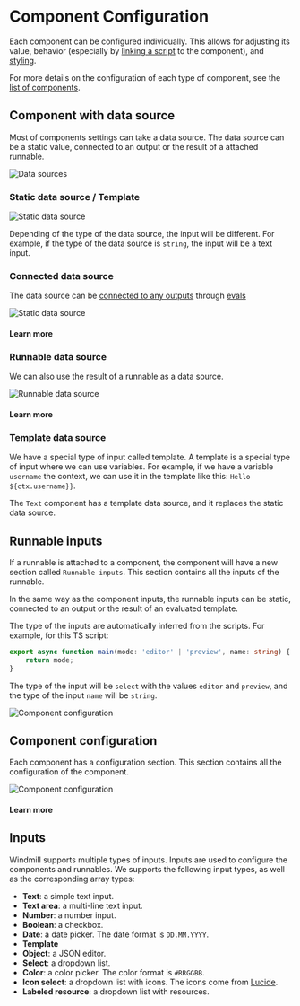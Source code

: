 
# Component Configuration

Each component can be configured individually. This allows for adjusting its value, behavior (especially by [linking a script](../2_connecting_components/index.mdx) to the component), and [styling](../4_app_configuration_settings/4_app_styling.mdx).

For more details on the configuration of each type of component, see the [list of components](./1_app_component_library.mdx).

<div class="grid grid-cols-2 gap-2 my-4">
	<DocCard
		title="Component Library"
		description="Find out the type of the data source of a component in the component library."
		href="/docs/apps/app_configuration_settings/app_component_library"
		color="orange"
	/>
</div>

## Component with data source

Most of components settings can take a data source. The data source can be a static value, connected to an output or the result of a attached runnable.

![Data sources](../../assets/apps/inputs/data_sources.png 'Data sources')

### Static data source / Template

![Static data source](../../assets/apps/inputs/static-data-source.png.webp)

Depending of the type of the data source, the input will be different. For example, if the type of the data source is `string`, the input will be a text input.

### Connected data source

The data source can be [connected to any outputs](../2_connecting_components/index.mdx) through [evals](../3_app-runnable-panel.mdx#evals)

![Static data source](../../assets/apps/0_app_editor/connect_component.png.webp)

#### Learn more

<div class="grid grid-cols-2 gap-6 mb-4">
	<DocCard
		color="orange"
		title="Connecting Components"
		description="The strength of Windmill's app editor is the ability to connect everything together."
		href="/docs/apps/connecting_components"
	/>
</div>

### Runnable data source

We can also use the result of a runnable as a data source.

![Runnable data source](../../assets/apps/inputs/defined-runnable-data-source.png.webp)

#### Learn more

<div class="grid grid-cols-2 gap-2 my-4">
	<DocCard
		title="Connecting Components"
		description="Learn how to configure the triggers of the runnable."
		href="/docs/apps/app-runnable-panel#runnable-configuration"
		color="orange"
	/>
</div>

### Template data source

We have a special type of input called template. A template is a special type of input where we can use variables. For example, if we have a variable `username` the context, we can use it in the template like this: `Hello ${ctx.username}}`.

The `Text` component has a template data source, and it replaces the static data source.

## Runnable inputs

If a runnable is attached to a component, the component will have a new section called `Runnable inputs`. This section contains all the inputs of the runnable.

In the same way as the component inputs, the runnable inputs can be static, connected to an output or the result of an evaluated template.

The type of the inputs are automatically inferred from the scripts. For example, for this TS script:

```ts
export async function main(mode: 'editor' | 'preview', name: string) {
	return mode;
}
```

The type of the input will be `select` with the values `editor` and `preview`, and the type of the input `name` will be `string`.

![Component configuration](../../assets/apps/inputs/runnable_inputs.png.webp)

## Component configuration

Each component has a configuration section. This section contains all the configuration of the component.

![Component configuration](../../assets/apps/inputs/component-configuration.png.webp)

#### Learn more

<div class="grid grid-cols-2 gap-2 my-4">
	<DocCard
		title="Component Library"
		description="Find out the configuration of each component in the component library."
		href="/docs/apps/app_configuration_settings/app_component_library"
		color="orange"
	/>
</div>

## Inputs

Windmill supports multiple types of inputs. Inputs are used to configure the components and runnables.
We supports the following input types, as well as the corresponding array types:

- **Text**: a simple text input.
- **Text area**: a multi-line text input.
- **Number**: a number input.
- **Boolean**: a checkbox.
- **Date**: a date picker. The date format is `DD.MM.YYYY`.
- **Template**
- **Object**: a JSON editor.
- **Select**: a dropdown list.
- **Color**: a color picker. The color format is `#RRGGBB`.
- **Icon select**: a dropdown list with icons. The icons come from [Lucide](https://lucide.dev/).
- **Labeled resource**: a dropdown list with resources.
